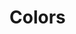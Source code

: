 
<Meta title="Tokens/Colors" />

# Colors

<ColorPalette>
  <ColorItem
    title="White"
    colors={[colors.white]}
  />
  <ColorItem
    title="Gray"
    colors={colors.gray}
  />
  <ColorItem
    title="Teal"
    colors={colors.teal}
  />
  <ColorItem
    title="Primary"
    colors={{
      50: colors.teal[50],
      500: colors.teal[500],
      600: colors.teal[600],
      700: colors.teal[700],
    }}
  />
  <ColorItem
    title="Brand"
    colors={semanticColors.brand}
  />
  <ColorItem
    title="States"
    colors={semanticColors.states}
  />
</ColorPalette>

